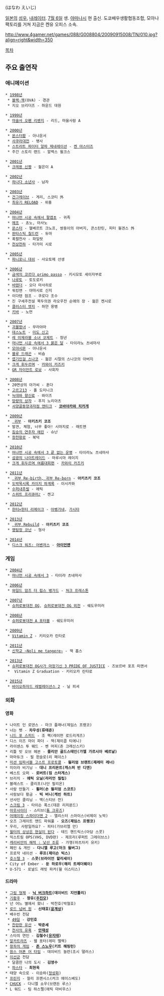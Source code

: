 {{{+1 花輪英司 }}} (はなわ えいじ)

[[일본]]의 [[성우]], [[내레이터]]. [[7월 6일]] 생. [[야마나시]] 현 출신. 도쿄배우생활협동조합, 모아나 팩토리를 거쳐 지금은 켄유 오피스 소속.

http://www.4gamer.net/games/088/G008804/20090915008/TN/010.jpg?align=right&width=350

[[목차]]

== 주요 출연작 ==
=== 애니메이션 ===
 * [[1998년]]
  * [[블랙·잭]](OVA) - 경관
  * 지오 브리더즈 - 하운드 대원

 * [[1999년]]
  * [[마술사 오펜|마술사 오펜 리벤지]] - 리드, 마을사람 A

 * [[2000년]]
  * [[몬스터팜]] - 아나운서
  * [[사쿠라대전]] - 병사
  * [[스트리트 파이터 시리즈|스트리트 파이터 알파 제네레이션]] - [[켄 마스터즈]]
  * 주간 스토리 랜드 - 알렉스 윌크스

 * [[2001년]]
  * [[크레용 신짱]] - 젊은이 A

 * [[2002년]]
  * [[하나다 소년사]] - 남자

 * [[2003년]]
  * [[건그레이브]] - 게리, 스코티 外
  * [[환상마전 최유기|최유기 RELOAD]] - 위홍

 * [[2004년]]
  * [[머나먼 시공 속에서|머나먼 시공 속에서 팔엽초]] - 귀족
  * [[메조]] - 쵸노, 아사노
  * [[몬스터(만화)|몬스터]] - 헬베르트 크노프, 쌍둥이의 아버지, 콘스탄틴, 피터 윌겐스 外
  * [[판타스틱 칠드런]] - 듀마
  * 폭렬천사 - 파일럿
  * [[천상천하]] - 타가미 시로

 * [[2005년]]
  * [[파니포니 대쉬]] - 사오토메 선생

 * [[2006년]]
  * [[금색의 코르다|금색의 코르다 primo passo]] - 키시모토 세이자부로
  * [[나루토]] - 토도로키
  * [[바텐더(만화)|바텐더]] - 오다 마사히로
  * 워킹맨 - 야마시로 신지
  * 이다텐 점프 - 쿠로다 조수
  * 진 구세주전설 북두의권 라오우전 순애의 장 - 젊은 켄시로
  * [[클러스터 엣지]] - 하얀 용병
  * [[키바]] - 노먼

 * [[2007년]]
  * [[괴물왕녀]] - 무라야마
  * [[데스노트]] - [[미도 신고]]
  * [[레 미제라블|레 미제라블 소녀 코제트]] - 청년
  * [[머나먼 시공 속에서|머나먼 시공 속에서 3 붉은 달]] - 타이라노 츠네마사
  * [[모야시몬]] - 아나운서
  * [[블루 드래곤]] - 비숍
  * [[엽기인걸 스나코]] - 젊은 시절의 스나코의 아버지
  * [[크게 휘두르며]] - [[카와이 카즈키]]
  * [[GR 자이언트 로보]] - 사회자

 * [[2008년]]
  * 20면상의 아가씨 - 혼다
  * [[고르고13]] - 폴 도미니크
  * [[늑대와 향신료]] - 와이즈
  * [[망량의 상자]] - 후지 노리아츠
  * [[서양골동양과자점 앤티크]] - '''[[코바야카와 치카게]]'''

 * [[2009년]]
  * [[귀부 시리즈| 귀부]] - '''아키츠키 코조'''
  * 발견, 체험, 너무 좋아! 시마지로 - 래트맨
  * [[짐승의 연주자 에린]] - 슈난
  * [[창천항로]] - 복덕

 * [[2010년]]
  * [[머나먼 시공 속에서|머나먼 시공 속에서 3 끝 없는 운명]] - 타이라노 츠네마사
  * [[섬광의 나이트레이드]] - 마루시마 레이지
  * [[크게 휘두르며|크게 휘두르며 여름대회편]] - [[카와이 카즈키]]

 * [[2011년]]
  * [[귀부 시리즈| 귀부 Re-birth, 귀부 Re-born]] - '''아키츠키 코조'''
  * [[도박묵시록 카이지|도박묵시록 카이지 파계록]] - 이시카와
  * [[수퍼내추럴]] - 에릭
  * [[스위트 프리큐어♪]] - 켄고

 * [[2012년]]
  * [[헌터×헌터|헌터×헌터 리메이크]] - [[아벵가네]], [[베람 형제|가시타]]

 * [[2013년]]
  * [[귀부 시리즈| 귀부 Rebuild]] - '''아키츠키 코조'''
  * [[명탐정 코난]] - 형사

 * [[2014년]]
  * [[디스크 워즈: 어벤저스]] - '''[[아이언맨]]'''

=== 게임 ===
 * [[2004년]]
  * [[머나먼 시공 속에서|머나먼 시공 속에서 3]] - 타이라 츠네마사

 * [[2006년]]
  * [[와일드 암즈 더 핍스 뱅가드]] - [[쳐크 프레스톤]]

 * [[2007년]]
  * [[슈퍼로봇대전 OG]], [[슈퍼로봇대전 OG 외전]] - 쉐도우미러

 * [[2008년]]
  * [[슈퍼로봇대전 A 포터블]] - 쉐도우미러

 * [[2009년]]
  * [[Vitamin Z]] - 키리오카 린타로

 * [[2011년]]
  * [[신학교 ~Noli me tangere~]] - 잭 홉스

 * [[2013년]]
  * [[슈퍼로봇대전 OG사가 마장기신 3 PRIDE OF JUSTICE]] - 즈보르바 포프 미맨서
  *  Vitamin Z Graduation - 키리오카 린타로

 * [[2015년]]
  * [[바이오하자드 레벌레이션스 2]] - 닐 피셔

=== 외화 ===
==== 영화 ====
 * 나이트 인 로댄스 - 마크 플래너(제임스 프랭코)
 * 너는 펫 - '''차우성(류태준)'''
 * [[니드 포 스피드]] - 조 펙(레이먼 로드리게즈)
 * 디스 이즈 마이 파더 - 잭(제이콥 티에니)
 * 라이센스 투 웨드 - 벤 머피(존 크래신스키)
 * 리틀 빗 오브 헤븐 - '''줄리안 골드스테인(가엘 가르시아 베르날)'''
 * 마마듀크 - 필 윈슬로(리 페이스)
 * [[미션 임파서블|미션 임파서블 고스트 프로토콜]] - '''윌리엄 브랜트(제레미 레너)'''
 * 미이라 비기닝 - '''대니 프리몬트(캐스퍼 반 디엔)'''
 * 베스트 오퍼 - '''로버트(짐 스터게스)'''
 * 브리치 - '''에릭 오닐(라리언 필립)'''
 * 블래스트 - 클리프(나단 필리온)
 * 사람 만들기 - '''휠러(숀 윌리엄 스코트)'''
 * 사랑보다 황금 - '''빅 버니(케빈 하트)'''
 * 선샤인 클리닝 - 맥(스티브 잔)
 * [[스크림|스크림 3]] - 타이슨 폭스(데온 리치몬드)
 * [[아웃사이더]] - 스티브([[톰 크루즈]])
 * [[어메이징 스파이더맨 2]] - 앨리스터 스마이스(비제이 노박)
 * 오즈 그레이트 앤드 파워풀 - '''오즈(제임스 프랭코)'''
 * 우리, 사랑일까요? - 피터(가브리엘 만)
 * [[월터의 상상은 현실이 된다]] - 테드 핸드릭스(아담 스콧)
 * 익스트림 OPS(VHS, DVD판) - 제프리(루퍼트 그레이브스)
 * [[캐리비안의 해적|캐리비안의 해적 : 낯선 조류]] - 가헹(마츠자키 유키)
 * 페인 & 게인 - '''다니엘 루고(마크 윌버그)'''
 * 프로작 네이션 - '''루프(제이슨 빅스)'''
 * [[호스텔(영화)|호스텔 3]] - '''스콧(브라이언 할리세이)'''
 * City of Ember - '''둔 하로우(해리 트레더웨이)'''
 * U-571 - 로널드 래빗 파커(윌 이스티스)

==== 드라마 ====
 * [[그림 형제#s-2|그림 형제]] - '''[[닉 버크하트]](데이비드 지언톨리)'''
 * [[기황후(드라마)|기황후]] - '''왕유([[주진모]])'''
 * 넌 어느 별에서 왔니 - 박찬호(박철호)
 * [[로드 넘버 원]] - '''신태호([[윤계상]])'''
 * 배수빈 전담
  * [[49일]] - '''강민호'''
  * [[찬란한 유산]] - '''박준세'''
  * [[천사의 유혹]] - '''[[안재성]]'''
 * 스타의 연인 - '''김철수([[유지태]])'''
 * [[알카트라즈(미드)|알카트라즈]] - 웹 포터(레미 맬렉)
 * [[왕좌의 게임]] - '''[[존 스노우(얼음과 불의 노래)|존 스노우]](키트 해링턴)'''
 * [[원스 어폰 어 타임]] - 데이비드 놀런(조시 댈러스)
 * [[이선균]] 전담
  * 달콤한 나의 도시 - '''김영수'''
  * [[파스타(드라마)|파스타]] - '''최현욱'''
 * 태양 속으로 - 이승하([[정성화]])
 * [[프린지]] - 찰리 프랜시스(커크 에이스베도)
 * [[CHUCK]] - 다니엘 쇼우(브랜든 루스)
 * L 워드 - 팀 하스펠(에릭 마비우스)
